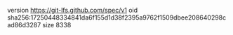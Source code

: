 version https://git-lfs.github.com/spec/v1
oid sha256:17250448334841da6f155d1d38f2395a9762f1509dbee208640298cad86d3287
size 8338
